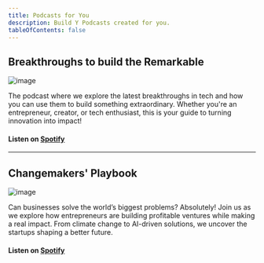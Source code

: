 ```yaml
---
title: Podcasts for You
description: Build Y Podcasts created for you.
tableOfContents: false
---
```


## Breakthroughs to build the Remarkable

![image](https://s3-us-west-2.amazonaws.com/anchor-generated-image-bank/staging/podcast_uploaded_nologo400/43219050/43219050-1741539031195-1fab2f7313f19.jpg)

The podcast where we explore the latest breakthroughs in tech and how you can use them to build something extraordinary. Whether you're an entrepreneur, creator, or tech enthusiast, this is your guide to turning innovation into impact!

#### Listen on [Spotify](https://open.spotify.com/show/1ZHyOBwUxsYPHjjirjlsoo)

---

## Changemakers' Playbook

![image](https://s3-us-west-2.amazonaws.com/anchor-generated-image-bank/staging/podcast_uploaded_nologo400/43218819/43218819-1741537528169-140e0181f541d.jpg)

Can businesses solve the world’s biggest problems? Absolutely! Join us as we explore how entrepreneurs are building profitable ventures while making a real impact. From climate change to AI-driven solutions, we uncover the startups shaping a better future.

#### Listen on [Spotify](https://open.spotify.com/show/5Q6tlkj6q5pOI9h1GAH3cy)